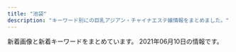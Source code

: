 ```yaml
---
title: "池袋"
description: "キーワード別にの巨乳アジアン・チャイナエステ嬢情報をまとめました。"
---
```


新着画像と新着キーワードをまとめています。
2021年06月10日の情報です。

<DmmAffiliateIns />
<KeywordTable
  shops={
    [
    {
        "station": "JR\u6c60\u888b\u99c5\u897f\u53e3",
        "name": "MONA\u30fbLIZA \u30e2\u30ca\u30fb\u30ea\u30b6",
        "keywords": {
            "C": 8
        },
        "img_links": [
            "http://monaliza.xyz/images/top.jpg",
            "http://monaliza.xyz/images/r01.jpg",
            "http://monaliza.xyz/images/mobile.jpg",
            "http://monaliza.xyz/images/index_c3.jpg",
            "http://monaliza.xyz/images/r04.jpg",
            "http://monaliza.xyz/images/index_c2.jpg",
            "http://monaliza.xyz/images/g7.jpg",
            "http://monaliza.xyz/images/yuki.jpg",
            "http://monaliza.xyz/images/r03.jpg",
            "http://monaliza.xyz/images/r02.jpg",
            "http://monaliza.xyz/images/g4.jpg",
            "http://monaliza.xyz/images/aoyi.jpg",
            "http://monaliza.xyz/images/index_c1.jpg",
            "http://monaliza.xyz/images/g6.jpg",
            "http://monaliza.xyz/images/gallery_image01b.jpg"
        ],
        "url": "http://monaliza.xyz/"
    },
    {
        "station": "JR\u6c60\u888b\u99c5\u897f\u53e3",
        "name": "\u6e80\u6708\u5802",
        "img_links": [],
        "keywords": {},
        "url": "http://mangetsudou.tyo.cm/"
    },
    {
        "img_links": [
            "http://awakoku.net/girls/noimage.jpg",
            "http://manpuku-web2.sakura.ne.jp/awakoku/image/header.jpg",
            "http://awakoku.net/girls/sakura1.jpg",
            "http://awakoku.net/girls/yuri1.jpg",
            "http://awakoku.net/girls/kana1.jpg",
            "http://awakoku.net/girls/nana11.jpg",
            "http://awakoku.net/girls/mina2.jpg",
            "http://awakoku.net/topics/img/7-1.jpg",
            "http://awakoku.net/girls/nagisa2.jpg",
            "http://awakoku.net/image/pickup.jpg",
            "http://awakoku.net/girls/nagisa1.jpg",
            "http://awakoku.net/girls/miyuki2.jpg",
            "http://awakoku.net/girls/miyuki1.jpg",
            "http://awakoku.net/girls/misaki2.jpg",
            "http://awakoku.net/girls/hana1.jpg",
            "http://awakoku.net/girls/yuri2.jpg",
            "http://awakoku.net/girls/yumi.jpg",
            "http://awakoku.net/girls/mina1.jpg",
            "http://awakoku.net/girls/kana2.jpg",
            "http://awakoku.net/girls/nana22.jpg",
            "http://awakoku.net/girls/misaki1.jpg",
            "http://awakoku.net/girls/ami1.jpg",
            "http://awakoku.net/girls/saki1.jpg",
            "http://awakoku.net/girls/aya1.jpg",
            "http://awakoku.net/girls/hana2.jpg"
        ],
        "url": "http://awakoku.net/",
        "station": "JR\u6c60\u888b\u99c5\u897f\u53e3",
        "name": "\u30a2\u30ef\u56fd\u515a",
        "keywords": {
            "C": 23,
            "86": 1,
            "85": 2,
            "E": 2,
            "F": 1,
            "D": 1,
            "87": 3,
            "88": 2,
            "84": 3,
            "83": 4
        }
    },
    {
        "station": "JR\u6c60\u888b\u99c5\u897f\u53e3",
        "name": "\u6708\u306e\u604b",
        "url": "http://tsukinokoi.com/",
        "img_links": [
            "http://tsukinokoi.com/img/staff/142919725579809100.png",
            "http://tsukinokoi.com/img/staff/155204782386136400.jpg",
            "http://tsukinokoi.com/images/bar_staff.png",
            "http://tsukinokoi.com/img/staff/160622584020640000.jpg",
            "http://tsukinokoi.com/img/staff/148256052554824000.jpg",
            "http://tsukinokoi.com/images/pickupGirl2014.png",
            "http://tsukinokoi.com/img/staff/144652745411466600.jpg",
            "http://tsukinokoi.com/images/news1.png",
            "http://tsukinokoi.com/images/bar_gallery.png",
            "http://tsukinokoi.com/img/staff/148586605222864500.jpg",
            "http://tsukinokoi.com/img/staff/155818741107218300.jpg",
            "http://tsukinokoi.com/images/QRcode.png",
            "http://tsukinokoi.com/img/staff/148586605226742500.jpg",
            "http://tsukinokoi.com/img/staff/151584629124140300.jpg",
            "http://tsukinokoi.com/images/bar_top.png",
            "http://tsukinokoi.com/img/staff/154673852166026500.jpg",
            "http://tsukinokoi.com/images/news3.png",
            "http://tsukinokoi.com/img/staff/153079932824200700.jpg",
            "http://tsukinokoi.com/images/event/2020/m06.png",
            "http://tsukinokoi.com/img/staff/152008703796356600.jpg",
            "http://tsukinokoi.com/img/staff/155611310658540500.jpg",
            "http://tsukinokoi.com/img/staff/148073918839938900.jpg"
        ],
        "keywords": {
            "\u30bb\u30af\u30b7\u30fc": 1
        }
    },
    {
        "keywords": {
            "85": 4,
            "84": 8,
            "81": 4,
            "83": 10,
            "82": 10
        },
        "img_links": [
            "http://c-sun2.com/image/cast/cast_484_1_l.jpg",
            "http://c-sun2.com/image/cast/cast_534_1_l.jpg",
            "http://c-sun2.com/img/bar_profile.png",
            "http://c-sun2.com/image/cast/cast_473_1_l.jpg",
            "http://c-sun2.com/image/cast/cast_473_2_l.jpg",
            "http://c-sun2.com/img/bar_grallery.png",
            "http://c-sun2.com/image/cast/cast_360_1_l.jpg",
            "http://c-sun2.com/image/cast/cast_492_1_l.jpg",
            "http://c-sun2.com/img/topbar_osusume.png",
            "http://c-sun2.com/image/cast/cast_534_2_l.jpg",
            "http://c-sun2.com/image/cast/cast_524_1_l.jpg",
            "http://c-sun2.com/image/cast/cast_485_1_l.jpg",
            "http://c-sun2.com/image/shame/192_1_l.jpg",
            "http://c-sun2.com/image/cast/cast_496_1_l.jpg",
            "http://c-sun2.com/image/cast/cast_466_2_l.jpg",
            "http://c-sun2.com/img/topbar_camp.png",
            "http://c-sun2.com/image/cast/cast_453_2_l.jpg",
            "http://c-sun2.com/img/bar_therapist.png",
            "http://c-sun2.com/image/cast/cast_357_2_l.jpg",
            "http://c-sun2.com/image/cast/cast_390_1_l.jpg",
            "http://c-sun2.com/image/cast/cast_496_2_l.jpg",
            "http://c-sun2.com/image/cast/cast_453_1_l.jpg",
            "http://c-sun2.com/image/cast/cast_390_2_l.jpg",
            "http://c-sun2.com/image/cast/cast_524_2_l.jpg",
            "http://c-sun2.com/image/cast/cast_362_2_l.jpg",
            "http://c-sun2.com/image/cast/cast_484_2_l.jpg",
            "http://c-sun2.com/image/cast/cast_360_2_l.jpg",
            "http://c-sun2.com/image/cast/cast_533_1_l.jpg",
            "http://c-sun2.com/image/cast/cast_326_2_l.jpg",
            "http://c-sun2.com/image/cast/cast_393_1_l.jpg",
            "http://c-sun2.com/img/topbar_news.png",
            "http://c-sun2.com/img/icon/new.png",
            "http://c-sun2.com/image/cast/cast_393_2_l.jpg",
            "http://c-sun2.com/image/cast/cast_471_2_l.jpg",
            "http://c-sun2.com/image/cast/cast_485_2_l.jpg",
            "http://c-sun2.com/image/cast/cast_580_1_l.jpg",
            "http://c-sun2.com/image/cast/cast_357_1_l.jpg",
            "http://c-sun2.com/image/cast/cast_533_2_l.jpg",
            "http://c-sun2.com/image/cast/cast_326_1_l.jpg",
            "http://c-sun2.com/image/cast/cast_362_1_l.jpg",
            "http://c-sun2.com/img/event/camp3.jpg",
            "http://c-sun2.com/image/cast/cast_471_1_l.jpg",
            "http://c-sun2.com/image/cast/cast_466_1_l.jpg",
            "http://c-sun2.com/image/cast/cast_492_2_l.jpg",
            "http://c-sun2.com/img/header.jpg"
        ],
        "url": "http://c-sun2.com/",
        "station": "JR\u6c60\u888b\u99c5\u897f\u53e3",
        "name": "\u30b9\u30a4\u30fc\u30c8\u30de\u30c3\u30c8"
    },
    {
        "url": "https://www.aroma-angels.net/",
        "keywords": {
            "89": 1,
            "E": 2,
            "86": 5,
            "83": 1,
            "C": 43,
            "D": 17,
            "87": 5,
            "88": 6,
            "85": 12
        },
        "img_links": [
            "https://www.aroma-angels.net/images/ml_11_1_1064.jpg",
            "https://www.aroma-angels.net/images/ml_11_1_1411.jpg",
            "https://www.aroma-angels.net/images/mc_1_1_2202.jpg",
            "https://www.aroma-angels.net/images/up_5_23_0.jpg",
            "https://www.aroma-angels.net/images/link/link_15.jpg",
            "https://www.aroma-angels.net/images/mc_1_1_1092.jpg",
            "https://www.aroma-angels.net/images/ml_11_1_1338.jpg",
            "https://www.aroma-angels.net/images/mc_1_1_240.jpg",
            "https://www.aroma-angels.net/images/up_5_7_0.jpg",
            "https://www.aroma-angels.net/images/ml_11_1_446.jpg",
            "https://www.aroma-angels.net/images/mt_10_1_508.jpg",
            "https://www.aroma-angels.net/images/ml_11_1_1698.jpeg",
            "https://www.aroma-angels.net/images/mc_1_2_1092.jpg",
            "https://www.aroma-angels.net/images/ml_11_1_239.jpg",
            "https://www.aroma-angels.net/images/ml_11_1_508.jpg",
            "https://www.aroma-angels.net/images/up_5_9_0.jpg",
            "https://www.aroma-angels.net/images/mc_1_1_882.jpg",
            "https://www.aroma-angels.net/images/up_5_17_0.jpg",
            "https://www.aroma-angels.net/asset/img/spacer_gallery.png",
            "https://www.aroma-angels.net/images/ml_11_1_268.jpg",
            "https://www.aroma-angels.net/images/up_5_8_0.jpg",
            "https://www.aroma-angels.net/images/ml_11_1_882.jpg",
            "https://www.aroma-angels.net/images/ml_11_1_1285.jpg",
            "https://www.aroma-angels.net/images/mc_1_2_445.jpg",
            "https://www.aroma-angels.net/images/ml_11_1_505.jpg",
            "https://www.aroma-angels.net/images/link/link_37.png",
            "https://www.aroma-angels.net/images/ml_11_1_2202.jpg",
            "https://www.aroma-angels.net/images/link/link_19.jpg",
            "https://www.aroma-angels.net/images/mc_1_1_505.jpg",
            "https://www.aroma-angels.net/images/up_5_27_0.jpg",
            "https://www.aroma-angels.net/images/up_5_10_0.jpg",
            "https://www.aroma-angels.net/images/up_5_22_0.jpg",
            "https://www.aroma-angels.net/images/ml_11_1_506.jpg",
            "https://www.aroma-angels.net/images/mt_10_1_105.jpg",
            "https://www.aroma-angels.net/images/ml_11_1_425.jpg",
            "https://www.aroma-angels.net/images/ml_11_1_960.jpg",
            "https://www.aroma-angels.net/images/mc_1_1_446.jpg",
            "https://www.aroma-angels.net/images/up_5_5_0.jpg",
            "https://www.aroma-angels.net/asset/img/top.jpg",
            "https://www.aroma-angels.net/images/ml_11_1_208.jpg",
            "https://www.aroma-angels.net/images/mc_1_1_508.jpg",
            "https://www.aroma-angels.net/images/ml_11_1_144.jpg",
            "https://menlog.net/link/menlog20040.jpg",
            "https://www.aroma-angels.net/images/ml_11_1_1092.jpg",
            "https://www.aroma-angels.net/images/mc_1_2_105.jpg",
            "https://www.aroma-angels.net/images/ml_11_1_507.jpg",
            "https://www.aroma-angels.net/images/mc_1_1_105.jpg",
            "https://www.aroma-angels.net/images/mt_10_1_1092.jpg",
            "https://www.aroma-angels.net/images/up_5_26_0.jpg",
            "https://www.aroma-angels.net/images/mc_1_2_960.jpg",
            "https://www.aroma-angels.net/images/mc_1_1_445.jpg",
            "https://www.aroma-angels.net/images/mc_1_2_144.jpg",
            "https://www.aroma-angels.net/images/mc_1_1_960.jpg",
            "https://www.aroma-angels.net/images/ml_11_1_105.jpg",
            "https://www.aroma-angels.net/images/mt_10_1_144.jpg",
            "https://www.aroma-angels.net/images/mt_10_1_505.jpg",
            "https://www.aroma-angels.net/images/up_5_12_0.jpg",
            "https://www.aroma-angels.net/images/up_5_15_0.jpg",
            "https://www.aroma-angels.net/images/up_5_11_0.jpeg",
            "https://estama.jp/assets_new/default/pc/img/page/link/estama_200_40.png",
            "https://www.aroma-angels.net/images/up_5_13_0.jpg",
            "https://www.aroma-angels.net/images/up_5_6_0.jpg",
            "https://www.aroma-angels.net/images/mc_1_1_208.jpg",
            "https://www.aroma-angels.net/images/ml_11_1_1272.jpg",
            "https://www.aroma-angels.net/images/mc_1_1_506.jpg",
            "https://www.aroma-angels.net/asset/img/spacer300x450.png",
            "https://www.aroma-angels.net/images/ml_11_1_314.jpg",
            "https://www.aroma-angels.net/images/up_5_18_0.jpg",
            "https://www.aroma-angels.net/images/mc_1_1_1064.jpg",
            "https://www.aroma-angels.net/images/link/link_34.jpg",
            "https://www.aroma-angels.net/images/up_5_19_0.jpg",
            "https://www.aroma-angels.net/images/up_5_14_0.jpg",
            "https://www.aroma-angels.net/images/ml_11_1_445.jpg",
            "https://www.aroma-angels.net/images/mt_10_1_446.jpg",
            "https://www.aroma-angels.net/asset/img/top2.jpg",
            "https://www.aroma-angels.net/images/link/link_27.jpg",
            "https://www.aroma-angels.net/images/mt_10_1_506.jpg",
            "https://www.aroma-angels.net/images/ml_11_1_241.jpg",
            "https://www.aroma-angels.net/asset/img/spacer900x360.png",
            "https://www.aroma-angels.net/images/mc_1_1_144.jpg",
            "https://www.aroma-angels.net/images/ml_11_1_240.jpg",
            "https://www.aroma-angels.net/images/link/link_31.jpg",
            "https://www.aroma-angels.net/images/up_5_25_0.jpg"
        ],
        "station": "JR\u6c60\u888b\u99c5\u897f\u53e3",
        "name": "AromaAngels\uff5e\u6c60\u888b\u30a2\u30ed\u30de\u30a8\u30f3\u30b8\u30a7\u30eb\u30ba\uff5e"
    },
    {
        "keywords": {},
        "img_links": [
            "http://foryou-est.tokyo/images/up.png",
            "http://foryou-est.tokyo/images/xin.jpg",
            "http://foryou-est.tokyo/images/flash1.jpg",
            "http://foryou-est.tokyo/images/sp03.jpg",
            "http://foryou-est.tokyo/images/mobile.png",
            "http://foryou-est.tokyo/images/zi_staff.png",
            "http://foryou-est.tokyo/images/riri.jpg",
            "http://foryou-est.tokyo/images/emi.jpg",
            "http://foryou-est.tokyo/images/yuki.jpg",
            "http://foryou-est.tokyo/images/kina.jpg",
            "http://foryou-est.tokyo/images/sp01.jpg",
            "http://foryou-est.tokyo/images/sp02.jpg",
            "http://foryou-est.tokyo/images/ai.jpg",
            "http://foryou-est.tokyo/images/down.png",
            "http://foryou-est.tokyo/images/yuri.jpg"
        ],
        "url": "http://foryou-est.tokyo/",
        "name": "For You",
        "station": "JR\u6c60\u888b\u99c5\u897f\u53e3"
    },
    {
        "keywords": {},
        "url": "http://primore.jpest.net/",
        "name": "Primore \uff5e\u30d7\u30ea\u30e2\u30a2\uff5e",
        "station": "JR\u6c60\u888b\u99c5\u6771\u53e3",
        "img_links": [
            "http://primore.jpest.net/uploads//sites/9/2021/04/3.jpg",
            "http://primore.jpest.net/uploads//sites/9/2021/04/1.jpg",
            "http://primore.jpest.net/uploads//sites/9/2020/06/aroma2.jpg",
            "http://primore.jpest.net/uploads//sites/9/2020/06/s2.jpg",
            "http://primore.jpest.net/uploads//sites/9/2020/06/r5.jpg",
            "http://primore.jpest.net/uploads//sites/9/2020/06/s4.jpg",
            "http://primore.jpest.net/uploads//sites/9/2020/06/02.jpg",
            "http://primore.jpest.net/uploads//sites/9/2020/06/r1.jpg",
            "http://primore.jpest.net/uploads//sites/9/2020/06/01.jpg",
            "http://primore.jpest.net/uploads//sites/9/2020/06/top1-3.png",
            "http://primore.jpest.net/uploads//sites/9/2020/06/top-2.png",
            "http://primore.jpest.net/uploads//sites/9/2021/04/2.jpg",
            "http://primore.jpest.net/uploads//sites/9/2020/06/r3.jpg",
            "http://primore.jpest.net/uploads//sites/9/2020/06/s1.jpg",
            "http://primore.jpest.net/uploads//sites/9/2020/06/s3.jpg",
            "http://primore.jpest.net/uploads//sites/9/2020/06/r2.jpg",
            "http://primore.jpest.net/uploads//sites/9/2020/06/4.jpg",
            "http://primore.jpest.net/uploads//sites/9/2020/06/aroma1.jpg",
            "http://primore.jpest.net/uploads//sites/9/2020/06/r4.jpg"
        ]
    },
    {
        "name": "\u6d17\u4f53\u30de\u30cb\u30a2",
        "station": "JR\u6c60\u888b\u99c5\u6771\u53e3",
        "url": "http://manian-ikebukuro.com/",
        "img_links": [
            "http://manian-ikebukuro.com/image/cast/cast_68_1_l.jpg",
            "http://manian-ikebukuro.com/image/cast/cast_69_2_l.jpg",
            "http://manian-ikebukuro.com/image/cast/cast_6_2_l.jpg",
            "http://manian-ikebukuro.com/img/bar_staff.png",
            "http://manian-ikebukuro.com/image/cast/cast_74_1_s.jpg",
            "http://manian-ikebukuro.com/image/cast/cast_70_1_s.jpg",
            "http://manian-ikebukuro.com/image/cast/cast_77_1_s.jpg",
            "http://manian-ikebukuro.com/image/cast/cast_67_1_l.jpg",
            "http://manian-ikebukuro.com/image/cast/cast_80_2_l.jpg",
            "http://manian-ikebukuro.com/image/cast/cast_69_1_s.jpg",
            "http://manian-ikebukuro.com/sp/img/tel.png",
            "http://manian-ikebukuro.com/img/pickupGirl.png",
            "http://manian-ikebukuro.com/image/cast/cast_73_1_s.jpg",
            "http://manian-ikebukuro.com/image/cast/cast_64_2_l.jpg",
            "http://manian-ikebukuro.com/image/cast/cast_6_1_l.jpg",
            "http://manian-ikebukuro.com/img/bar_profile.png",
            "http://manian-ikebukuro.com/image/cast/cast_71_2_l.jpg",
            "http://manian-ikebukuro.com/img/news3.png",
            "http://manian-ikebukuro.com/img/tel.png",
            "http://manian-ikebukuro.com/image/cast/cast_73_1_l.jpg",
            "http://manian-ikebukuro.com/image/cast/10x10.jpg",
            "http://manian-ikebukuro.com/image/cast/cast_63_1_l.jpg",
            "http://manian-ikebukuro.com/image/cast/cast_73_2_l.jpg",
            "http://manian-ikebukuro.com/image/cast/cast_47_1_l.jpg",
            "http://manian-ikebukuro.com/image/cast/cast_74_2_l.jpg",
            "http://manian-ikebukuro.com/img/QRcode.png",
            "http://manian-ikebukuro.com/image/cast/cast_67_1_s.jpg",
            "http://manian-ikebukuro.com/img/news1.png",
            "http://manian-ikebukuro.com/image/cast/cast_70_2_l.jpg",
            "http://manian-ikebukuro.com/image/cast/cast_64_1_s.jpg",
            "http://manian-ikebukuro.com/image/cast/cast_67_2_l.jpg",
            "http://manian-ikebukuro.com/image/cast/cast_80_1_l.jpg",
            "http://manian-ikebukuro.com/img/spSite.jpg",
            "http://manian-ikebukuro.com/image/cast/cast_63_1_s.jpg",
            "http://manian-ikebukuro.com/image/cast/cast_77_2_l.jpg",
            "http://manian-ikebukuro.com/image/cast/cast_70_1_l.jpg",
            "http://manian-ikebukuro.com/image/cast/cast_47_2_l.jpg",
            "http://manian-ikebukuro.com/image/cast/cast_69_1_l.jpg",
            "http://manian-ikebukuro.com/img/line1.jpg",
            "http://manian-ikebukuro.com/img/header0.jpg",
            "http://manian-ikebukuro.com/image/cast/cast_64_1_l.jpg",
            "http://manian-ikebukuro.com/image/cast/cast_74_1_l.jpg",
            "http://manian-ikebukuro.com/image/cast/cast_47_1_s.jpg",
            "http://manian-ikebukuro.com/image/cast/cast_68_2_l.jpg",
            "http://manian-ikebukuro.com/image/cast/cast_68_1_s.jpg",
            "http://manian-ikebukuro.com/image/cast/cast_71_1_s.jpg",
            "http://manian-ikebukuro.com/image/cast/cast_80_1_s.jpg",
            "http://manian-ikebukuro.com/image/cast/cast_75_1_s.jpg",
            "http://manian-ikebukuro.com/image/cast/cast_71_1_l.jpg",
            "http://manian-ikebukuro.com/image/cast/cast_77_1_l.jpg",
            "http://manian-ikebukuro.com/image/cast/cast_6_1_s.jpg"
        ],
        "keywords": {}
    },
    {
        "name": "\u30b9\u30de\u30a4\u30eb",
        "img_links": [],
        "url": "http://iris.iest.info/",
        "keywords": {},
        "station": "JR\u6c60\u888b\u99c5\u6771\u53e3"
    },
    {
        "station": "JR\u6c60\u888b\u99c5\u897f\u53e3(\u5317)",
        "url": "https://honeybee2.com/",
        "name": "\u30cf\u30cb\u30fc\u30d3\u30fc",
        "keywords": {
            "85": 104,
            "82": 56,
            "84": 231,
            "83": 143,
            "C": 242,
            "D": 150,
            "F": 45
        },
        "img_links": [
            "https://honeybee2.com/images/img_info_02.png",
            "https://honeybee2.com/images_staff/99/050115040623.jpg",
            "https://honeybee2.com/images_staff/136/050114025434.jpg",
            "https://honeybee2.com/images_staff/60/032207120681.jpg",
            "https://honeybee2.com/images_staff/136/041523165620.jpg",
            "https://honeybee2.com/images/icon_ranking_05.png",
            "https://honeybee2.com/images_staff/108/050115134296.jpg",
            "https://honeybee2.com/images_staff/150/050113284720.jpg",
            "https://honeybee2.com/images/img_info_01.png",
            "https://honeybee2.com/images/img_gallery_04.png",
            "https://honeybee2.com/images_staff/175/050113092189.jpg",
            "https://honeybee2.com/images/img_gallery_03.png",
            "https://honeybee2.com/images/img_gallery_02.png",
            "https://honeybee2.com/images/bnr_side_card.png",
            "https://honeybee2.com/images/img_info.png",
            "https://honeybee2.com/images/no_image.jpg",
            "https://honeybee2.com/images/bnr_88_31.jpg",
            "https://honeybee2.com/images_staff/117/050114225897.jpg",
            "https://honeybee2.com/images/pagetop_off.png",
            "https://honeybee2.com/images_staff/168/111319171076.jpg",
            "https://honeybee2.com/images/img_gallery_05.png",
            "https://honeybee2.com/images/icon_ranking_03.png",
            "https://honeybee2.com/images/bnr_468_60.jpg",
            "https://honeybee2.com/images/icon_ranking_04.png",
            "https://honeybee2.com/images_staff/60/050115251333.jpg",
            "https://honeybee2.com/images/bnr_160_45.jpg",
            "https://honeybee2.com/images_staff/111/070714141435.jpg",
            "https://honeybee2.com/images_staff/111/050114432551.jpg",
            "https://honeybee2.com/images_staff/168/050113400416.jpg",
            "https://honeybee2.com/images/bnr_200_40.jpg",
            "https://honeybee2.com/images/img_info_03.png",
            "https://honeybee2.com/images/vis_profileframe.png",
            "https://honeybee2.com/images/img_gallery_06.png",
            "https://honeybee2.com/images_staff/176/050115410027.jpg",
            "https://honeybee2.com/images_staff/142/060611265633.jpg",
            "https://honeybee2.com/images_staff/117/082321050834.jpg",
            "https://honeybee2.com/images/btn_back.png",
            "https://honeybee2.com/images_staff/134/041314164177.jpg",
            "https://honeybee2.com/images_staff/150/091116274617.jpg",
            "https://honeybee2.com/images/icon_new.png",
            "https://honeybee2.com/images/icon_ranking_01.png",
            "https://honeybee2.com/images/img_gallery_01.png",
            "https://honeybee2.com/images/bnr_side_concept.png",
            "https://honeybee2.com/images/btn_next.png",
            "https://honeybee2.com/images_staff/142/050113450875.jpg",
            "https://honeybee2.com/images/vis_castframe_01.png",
            "https://honeybee2.com/images_staff/99/110211050217.jpg"
        ]
    },
    {
        "img_links": [
            "http://www.yurari-massage.work/img/sta31.jpg",
            "http://www.yurari-massage.work/img/m40.jpg",
            "http://www.yurari-massage.work/img/sta30.jpg",
            "http://www.yurari-massage.work/img/credit.jpg",
            "http://www.yurari-massage.work/img/m10.jpg",
            "http://www.yurari-massage.work/img/m2.jpg",
            "http://www.yurari-massage.work/img/st26.jpg",
            "http://www.yurari-massage.work/img/sta21.jpg",
            "http://www.yurari-massage.work/img/st27.jpg",
            "http://www.yurari-massage.work/img/st31.jpg",
            "http://www.yurari-massage.work/img/botton3.jpg",
            "http://www.yurari-massage.work/img/m20.jpg",
            "http://www.yurari-massage.work/img/head.jpg",
            "http://www.yurari-massage.work/img/m3.jpg",
            "http://www.yurari-massage.work/img/campian.jpg",
            "http://www.yurari-massage.work/img/sta26.jpg",
            "http://www.yurari-massage.work/img/m50.jpg",
            "http://www.yurari-massage.work/img/m5.jpg",
            "http://www.yurari-massage.work/img/sta27.jpg",
            "http://www.yurari-massage.work/img/st021.jpg",
            "http://www.yurari-massage.work/img/m4.jpg",
            "http://www.yurari-massage.work/img/st031.jpg",
            "http://www.yurari-massage.work/img/st4.jpg",
            "http://www.yurari-massage.work/img/sta25.jpg",
            "http://www.yurari-massage.work/img/st032.jpg",
            "http://www.yurari-massage.work/img/st29.jpg",
            "http://www.yurari-massage.work/img/st07.jpg",
            "http://www.yurari-massage.work/img/st25.jpg",
            "http://www.yurari-massage.work/img/st026.jpg",
            "http://www.yurari-massage.work/img/m30.jpg",
            "http://www.yurari-massage.work/img/st30.jpg",
            "http://www.yurari-massage.work/img/st030.jpg",
            "http://www.yurari-massage.work/img/st022.jpg",
            "http://www.yurari-massage.work/img/st027.jpg",
            "http://www.yurari-massage.work/img/st32.jpg",
            "http://www.yurari-massage.work/img/m60.jpg",
            "http://www.yurari-massage.work/img/m1.jpg",
            "http://www.yurari-massage.work/img/sta22.jpg",
            "http://www.yurari-massage.work/img/sta7.jpg",
            "http://www.yurari-massage.work/img/m6.jpg",
            "http://www.yurari-massage.work/img/st7.jpg",
            "http://www.yurari-massage.work/img/st21.jpg",
            "http://www.yurari-massage.work/img/mobile.png",
            "http://www.yurari-massage.work/img/sta32.jpg",
            "http://www.yurari-massage.work/img/sta29.jpg",
            "http://www.yurari-massage.work/img/st22.jpg"
        ],
        "keywords": {
            "88": 3,
            "E": 6,
            "86": 22,
            "D": 12,
            "C": 20,
            "87": 6
        },
        "url": "http://www.yurari-massage.work/",
        "station": "JR\u6c60\u888b\u99c5\u897f\u53e3(\u5317)",
        "name": "\u3086\u3089\u308a"
    },
    {
        "img_links": [
            "http://www.ccgirl.work/staff/koko2.jpg",
            "http://ccgirl.work/staff/hana1.jpg",
            "http://ccgirl.work/staff/ai2.jpg",
            "http://ccgirl.work/img/icon/new.jpg",
            "http://www.ccgirl.work/staff/riri1.jpg",
            "http://www.ccgirl.work/img/icon/new.jpg",
            "http://ccgirl.work/staff/kayuri2.jpg",
            "http://www.ccgirl.work/img/bana03.jpg",
            "http://ccgirl.work/staff/riri1.jpg",
            "http://ccgirl.work/staff/koko2.jpg",
            "http://www.ccgirl.work/staff/ai3.jpg",
            "http://ccgirl.work/staff/aya1.jpg",
            "http://www.ccgirl.work/img/s/s_qa.png",
            "http://www.ccgirl.work/staff/kayuri3.jpg",
            "http://www.ccgirl.work/img/interior.jpg",
            "http://www.ccgirl.work/staff/aya3.jpg",
            "http://ccgirl.work/staff/ai3.jpg",
            "http://ccgirl.work/img/interior.jpg",
            "http://www.ccgirl.work/img/bana02.jpg",
            "http://ccgirl.work/img/bana02.jpg",
            "http://www.ccgirl.work/staff/aya2.jpg",
            "http://ccgirl.work/img/bana03.jpg",
            "http://www.ccgirl.work/staff/aya1.jpg",
            "http://www.ccgirl.work/img/contentsbottom.png",
            "http://ccgirl.work/img/s/s_qa.png",
            "http://ccgirl.work/staff/kayuri3.jpg",
            "http://ccgirl.work/staff/riri2.jpg",
            "http://ccgirl.work/staff/kayuri1.jpg",
            "http://www.ccgirl.work/staff/ai2.jpg",
            "http://www.ccgirl.work/staff/koko1.jpg",
            "http://www.ccgirl.work/staff/kayuri2.jpg",
            "http://ccgirl.work/img/contentsbottom.png",
            "http://www.ccgirl.work/staff/hana1.jpg",
            "http://ccgirl.work/staff/ai1.jpg",
            "http://www.ccgirl.work/staff/ai1.jpg",
            "http://www.ccgirl.work/staff/kayuri1.jpg",
            "http://ccgirl.work/staff/aya2.jpg",
            "http://ccgirl.work/staff/aya3.jpg",
            "http://ccgirl.work/staff/koko1.jpg"
        ],
        "name": "\u73ca\u745a\u6d77\u5cb8",
        "station": "JR\u6c60\u888b\u99c5\u6771\u53e3",
        "keywords": {
            "85": 16,
            "86": 30,
            "D": 26,
            "C": 63,
            "84": 45
        },
        "url": "http://ccgirl.work/"
    },
    {
        "url": "http://hanamizuki.jpn.cm/",
        "station": "JR\u6c60\u888b\u99c5\u6771\u53e3",
        "img_links": [
            "http://hanamizuki.jpn.cm/images/top.png",
            "http://hanamizuki.jpn.cm/photos/sites/43/2021/02/2021020211590282.jpg",
            "http://hanamizuki.jpn.cm/images/mobile.png",
            "http://hanamizuki.jpn.cm/images/s_staff.png",
            "http://hanamizuki.jpn.cm/photos/sites/43/2019/12/2019122511054726.jpg",
            "http://hanamizuki.jpn.cm/photos/sites/43/2017/11/2017110204162215.jpg",
            "http://hanamizuki.jpn.cm/images/s_link.png",
            "http://hanamizuki.jpn.cm/images/s_news.png",
            "http://hanamizuki.jpn.cm/photos/sites/43/2017/11/2017110204161468.jpg",
            "http://hanamizuki.jpn.cm/photos/sites/43/2019/12/2019122511054178.jpg"
        ],
        "keywords": {
            "H": 2,
            "88": 1,
            "95": 1
        },
        "name": "\u6c34\u6728\u82b1"
    },
    {
        "img_links": [
            "http://koi.este.work/tennai.png",
            "http://koi.este.work/up_5_3_0.jpg",
            "http://momipara.jp/img/link/momi88.jpg",
            "http://koi.este.work/mens-esthe.png",
            "http://koi.este.work/2/uploadimg/1565558725.jpg",
            "http://koi.este.work/2/uploadimg/1577672563.jpg",
            "http://koi.este.work/t3.jpg",
            "http://koi.este.work/b_news.png",
            "http://koi.este.work/2/uploadimg/1601879728.jpg",
            "http://koi.este.work/2/uploadimg/1579481243.jpg",
            "http://koi.este.work/top.jpg",
            "http://koi.este.work/tennai2.jpg",
            "http://koi.este.work/tennai4.jpg",
            "http://koi.este.work/b_girl.png",
            "http://koi.este.work/tennai3.jpg",
            "http://koi.este.work/t1.jpg"
        ],
        "name": "\u604b",
        "url": "http://koi.este.work/",
        "station": "JR\u6c60\u888b\u99c5\u897f\u53e3",
        "keywords": {
            "86": 6,
            "85": 6,
            "83": 18,
            "C": 12,
            "D": 18
        }
    },
    {
        "name": "CoCo8 \u30b3\u30b3\u30a8\u30a4\u30c8",
        "url": "http://www.coco-8.jp/",
        "img_links": [
            "http://www.coco-8.jp/_src/36742644/sayuri.jpg",
            "http://www.coco-8.jp/_src/36746636/iwa1.jpg",
            "http://www.coco-8.jp/_src/36742791/s4.jpg",
            "http://www.coco-8.jp/_src/36742638/b.png",
            "http://www.coco-8.jp/_src/55662797/img20210426142633666355.png",
            "http://www.coco-8.jp/_src/54960397/wechatimg955.jpg",
            "http://www.coco-8.jp/_src/36813492/cam2.jpg",
            "http://www.coco-8.jp/_src/36742460/3.jpg",
            "http://www.coco-8.jp/_src/36741671/2.jpg",
            "http://www.coco-8.jp/_src/36742459/2.jpg",
            "http://www.coco-8.jp/_src/36742462/5.jpg",
            "http://www.coco-8.jp/_src/54960364/wechatimg955.jpg",
            "http://www.coco-8.jp/_src/36742642/b.png",
            "http://www.coco-8.jp/_src/36742655/down.png",
            "http://www.coco-8.jp/_src/36746644/lineline.png",
            "http://www.coco-8.jp/_src/36742461/4.jpg",
            "http://www.coco-8.jp/_src/36746704/g5.png",
            "http://www.coco-8.jp/_src/36741673/3.jpg",
            "http://www.coco-8.jp/_src/36712010/sayuri.jpg",
            "http://www.coco-8.jp/_src/36746702/g6.jpg",
            "http://www.coco-8.jp/_src/36746635/iwa1.jpg",
            "http://www.coco-8.jp/_src/36742780/s3.jpg",
            "http://www.coco-8.jp/_src/54960396/wechatimg955.jpg",
            "http://www.coco-8.jp/_src/36741638/4.jpg",
            "http://www.coco-8.jp/_src/36746346/maya.jpg",
            "http://www.coco-8.jp/_src/36741636/5.jpg",
            "http://www.coco-8.jp/_src/36746331/lineline.png",
            "http://www.coco-8.jp/_src/37791789/lineline.png",
            "http://www.coco-8.jp/_src/36746692/g3.jpg",
            "http://www.coco-8.jp/_src/36742458/1.jpg",
            "http://www.coco-8.jp/_src/36813493/cam2.jpg",
            "http://www.coco-8.jp/_src/49632727/wechatimg336_20201102105038881.jpg",
            "http://www.coco-8.jp/_src/36746379/aki.jpg",
            "http://www.coco-8.jp/_src/36741674/5.jpg",
            "http://www.coco-8.jp/_src/36742636/b.png",
            "http://www.coco-8.jp/_src/36741640/1.jpg",
            "http://www.coco-8.jp/_src/36742630/b.png",
            "http://www.coco-8.jp/_src/36746351/lineline.png",
            "http://www.coco-8.jp/_src/36741639/2.jpg",
            "http://www.coco-8.jp/_src/36746732/road2.png",
            "http://www.coco-8.jp/_src/37791773/wechatimg437_20201113100952153.jpg",
            "http://www.coco-8.jp/_src/36820891/cam3.png",
            "http://www.coco-8.jp/_src/54960394/lineline.png",
            "http://www.coco-8.jp/_src/37791774/wechatimg437_20201113100952153.jpg",
            "http://www.coco-8.jp/_src/49977786/wechatimg336_20201102105038881.jpg",
            "http://www.coco-8.jp/_src/36741637/3.jpg",
            "http://www.coco-8.jp/_src/49977665/wechatimg437_20201113100952153.jpg",
            "http://www.coco-8.jp/_src/36746397/mei1.jpg",
            "http://www.coco-8.jp/_src/36746633/lineline.png",
            "http://www.coco-8.jp/_src/36743040/s5.jpg",
            "http://www.coco-8.jp/_src/36746641/risa.jpg",
            "http://www.coco-8.jp/_src/36742640/b.png",
            "http://www.coco-8.jp/_src/36742658/s1.jpg",
            "http://www.coco-8.jp/_src/36746688/g2.jpg",
            "http://www.coco-8.jp/_src/36741672/4.jpg",
            "http://www.coco-8.jp/_src/49977789/lineline.png",
            "http://www.coco-8.jp/_src/36741678/down.png",
            "http://www.coco-8.jp/_src/54960393/wechatimg955.jpg",
            "http://www.coco-8.jp/_src/36746682/g.jpg",
            "http://www.coco-8.jp/_src/36746714/b.png",
            "http://www.coco-8.jp/_src/36741670/1.jpg",
            "http://www.coco-8.jp/_src/36746642/risa.jpg",
            "http://www.coco-8.jp/_src/49977773/wechatimg437_20201113100952153.jpg",
            "http://www.coco-8.jp/_src/49977785/wechatimg336_20201102105038881.jpg",
            "http://www.coco-8.jp/_src/36745876/pic1.jpg",
            "http://www.coco-8.jp/_src/36746380/aki.jpg",
            "http://www.coco-8.jp/_src/36746639/lineline.png",
            "http://www.coco-8.jp/_src/36820892/cam3.png",
            "http://www.coco-8.jp/_src/49632559/wechatimg336_20201102105038881.jpg",
            "http://www.coco-8.jp/_src/36746345/maya.jpg",
            "http://www.coco-8.jp/_src/36746320/sayuri.jpg",
            "http://www.coco-8.jp/_src/36742714/s2.jpg",
            "http://www.coco-8.jp/_src/37791754/smartselect_20191212-140919_wechat.jpg",
            "http://www.coco-8.jp/_src/36746395/lineline.png",
            "http://www.coco-8.jp/_src/36745880/pic2.jpg",
            "http://www.coco-8.jp/_src/36746398/mei1.jpg"
        ],
        "station": "JR\u6c60\u888b\u99c5\u897f\u53e3",
        "keywords": {
            "88": 1,
            "86": 2,
            "90": 1
        }
    },
    {
        "url": "http://www.i-rlx.info/",
        "name": "\u30b7\u30e3\u30fc\u30ed\u30c3\u30c8\u59eb",
        "station": "JR\u6c60\u888b\u99c5\u897f\u53e3(\u5317)",
        "img_links": [
            "http://www.i-rlx.info/images/index_34.jpg",
            "http://www.i-rlx.info/images/index_07.jpg",
            "http://www.i-rlx.info/images/upload/thumb/c3c01fea3cdcaa08.jpg",
            "http://www.i-rlx.info/images/upload/c9993cc2167b7dc9.jpg",
            "http://www.i-rlx.info/images/index_13.jpg",
            "http://www.i-rlx.info/images/index_30.jpg",
            "http://www.i-rlx.info/i/girl/04.jpg",
            "http://www.i-rlx.info/images/index_06.jpg",
            "http://www.i-rlx.info/girl/05.jpg",
            "http://www.i-rlx.info/images/upload/f63122b7652c8d07.jpg",
            "http://www.i-rlx.info/images/upload/thumb/5f15caf7f272770f.jpg",
            "http://www.i-rlx.info/girl/08.jpg",
            "http://www.i-rlx.info/girl/02.jpg",
            "http://www.i-rlx.info/images/upload/thumb/19b76df66faf0b12.jpg",
            "http://www.i-rlx.info/images/index_10.jpg",
            "http://www.i-rlx.info/images/index_36.jpg",
            "http://www.i-rlx.info/images/upload/7d800b2f3fde617b.jpg",
            "http://www.i-rlx.info/images/upload/thumb/bc0752fe4e53b8c6.jpg",
            "http://www.i-rlx.info/images/index_02.jpg",
            "http://www.i-rlx.info/images/upload/thumb/4d0e657eefdddf42.jpg",
            "http://www.i-rlx.info/images/upload/9e42414005a99f48.jpg",
            "http://www.i-rlx.info/images/index_19.jpg",
            "http://www.i-rlx.info/images/index_37.jpg",
            "http://www.i-rlx.info/i/girl/01.jpg",
            "http://www.i-rlx.info/images/upload/eeb5d9caa554018e.jpg",
            "http://www.i-rlx.info/images/sub_18.jpg",
            "http://www.i-rlx.info/images/index_04.jpg",
            "http://www.i-rlx.info/girl/06.jpg",
            "http://www.i-rlx.info/images/upload/5f15caf7f272770f.jpg",
            "http://www.i-rlx.info/images/index_18.jpg",
            "http://www.i-rlx.info/girl/018.jpg",
            "http://www.i-rlx.info/images/upload/thumb/95e8548329763630.jpg",
            "http://www.i-rlx.info/girl/04.jpg",
            "http://www.i-rlx.info/images/index_27.jpg",
            "http://www.i-rlx.info/images/index_24.jpg",
            "http://www.i-rlx.info/images/upload/de66c0c17276977c.jpg",
            "http://www.i-rlx.info/images/info.jpg",
            "http://www.i-rlx.info/images/staff_16.jpg",
            "http://www.i-rlx.info/images/index_23.jpg",
            "http://www.i-rlx.info/images/index_03.jpg",
            "http://www.i-rlx.info/images/upload/ac8e7ec3ac179feb.jpg",
            "http://www.i-rlx.info/images/upload/thumb/ac8e7ec3ac179feb.jpg",
            "http://www.i-rlx.info/images/rec.jpg",
            "http://www.i-rlx.info/images/upload/888936484d714117.jpg",
            "http://www.i-rlx.info/images/index_26.jpg",
            "http://www.i-rlx.info/images/upload/bc0752fe4e53b8c6.jpg",
            "http://www.i-rlx.info/images/index_21.jpg",
            "http://www.i-rlx.info/images/index_39.jpg",
            "http://www.i-rlx.info/images/upload/22c78aefa047b678.jpg",
            "http://www.i-rlx.info/girl/07.jpg",
            "http://www.i-rlx.info/images/upload/549fe7e03db1e8fc.jpg",
            "http://www.i-rlx.info/girl/017.jpg",
            "http://www.i-rlx.info/i/girl/02.jpg",
            "http://www.i-rlx.info/i/room/r01.jpg",
            "http://www.i-rlx.info/images/upload/thumb/c9993cc2167b7dc9.jpg",
            "http://www.i-rlx.info/images/upload/d9467bde93e01a59.jpg",
            "http://www.i-rlx.info/images/rec_16.jpg",
            "http://www.i-rlx.info/images/upload/thumb/9e42414005a99f48.jpg",
            "http://www.i-rlx.info/images/upload/thumb/549fe7e03db1e8fc.jpg",
            "http://www.i-rlx.info/images/upload/thumb/dc8f1b616e622b2a.jpg",
            "http://www.i-rlx.info/i/girl/03.jpg",
            "http://www.i-rlx.info/images/upload/thumb/b0bbe23232bed8aa.jpg",
            "http://www.i-rlx.info/images/upload/dc8f1b616e622b2a.jpg",
            "http://www.i-rlx.info/girl/01.jpg",
            "http://www.i-rlx.info/images/index_28.jpg",
            "http://www.i-rlx.info/images/index_01.jpg",
            "http://www.i-rlx.info/images/info_16.jpg",
            "http://www.i-rlx.info/images/upload/4d0e657eefdddf42.jpg",
            "http://www.i-rlx.info/i/room/r03.jpg",
            "http://www.i-rlx.info/images/index_31.jpg",
            "http://www.i-rlx.info/images/upload/thumb/eeb5d9caa554018e.jpg",
            "http://www.i-rlx.info/images/03.jpg",
            "http://www.i-rlx.info/i/girl/05.jpg",
            "http://www.i-rlx.info/images/upload/3a57edcf235cfd8e.jpg",
            "http://www.i-rlx.info/images/upload/95e8548329763630.jpg",
            "http://www.i-rlx.info/images/index_08.jpg",
            "http://www.i-rlx.info/images/upload/bb8a47bc98c64e87.jpg",
            "http://www.i-rlx.info/images/upload/thumb/bb8a47bc98c64e87.jpg",
            "http://www.i-rlx.info/images/upload/c3c01fea3cdcaa08.jpg",
            "http://www.i-rlx.info/images/index_20.jpg",
            "http://www.i-rlx.info/i/room/r04.jpg",
            "http://www.i-rlx.info/images/index_17.jpg",
            "http://www.i-rlx.info/images/upload/thumb/f63122b7652c8d07.jpg",
            "http://www.i-rlx.info/images/index_22.jpg",
            "http://www.i-rlx.info/images/index_15.jpg",
            "http://www.i-rlx.info/images/index_12.jpg",
            "http://www.i-rlx.info/images/upload/thumb/7d800b2f3fde617b.jpg",
            "http://www.i-rlx.info/images/index_35_01.jpg",
            "http://www.i-rlx.info/images/upload/thumb/3a57edcf235cfd8e.jpg",
            "http://www.i-rlx.info/images/upload/19b76df66faf0b12.jpg",
            "http://www.i-rlx.info/images/index_33.jpg",
            "http://www.i-rlx.info/images/upload/thumb/bb2bfea87a6127cc.jpg",
            "http://www.i-rlx.info/images/index_09.jpg",
            "http://www.i-rlx.info/images/index_29.jpg",
            "http://www.i-rlx.info/images/upload/thumb/de66c0c17276977c.jpg",
            "http://www.i-rlx.info/images/index_14.jpg",
            "http://www.i-rlx.info/images/upload/thumb/888936484d714117.jpg",
            "http://www.i-rlx.info/i/room/r02.jpg",
            "http://www.i-rlx.info/images/upload/bb2bfea87a6127cc.jpg",
            "http://www.i-rlx.info/images/upload/b0bbe23232bed8aa.jpg",
            "http://www.i-rlx.info/images/upload/thumb/d9467bde93e01a59.jpg",
            "http://www.i-rlx.info/images/index_11.jpg",
            "http://www.i-rlx.info/images/sub_21.jpg",
            "http://www.i-rlx.info/images/upload/thumb/22c78aefa047b678.jpg"
        ],
        "keywords": {
            "89": 3,
            "E": 2,
            "C": 21,
            "85": 10,
            "D": 4,
            "88": 1,
            "82": 2,
            "86": 3,
            "87": 1,
            "93": 2
        }
    },
    {
        "station": "JR\u6c60\u888b\u99c5\u897f\u53e3(\u5317)",
        "img_links": [
            "https://www.relax-es.net/img/bana02.jpg",
            "https://www.relax-es.net/img/uploadfile/imgpc01601942092.jpg",
            "https://www.relax-es.net/img/area.jpg",
            "https://www.relax-es.net/w200-p300/img/uploadfile/imgpc01601602188.jpg",
            "https://www.relax-es.net/img/shop.jpg",
            "https://www.relax-es.net/img/bana04.jpg",
            "https://www.relax-es.net/w160-p400/img/uploadfile/imgpc01601601781.jpg",
            "https://www.relax-es.net/img/companioncoment.png",
            "https://www.relax-es.net/w160-p400/img/uploadfile/imgpc01601602443.jpg",
            "https://www.relax-es.net/w160-p400/img/uploadfile/imgpc01601603008.jpg",
            "https://www.relax-es.net/w160-p400/img/uploadfile/imgpc01601602269.jpg",
            "https://www.relax-es.net/img/bana10.jpg",
            "https://www.relax-es.net/img/uploadfile/imgpc01601602970.jpg",
            "https://www.relax-es.net/img/uploadfile/imgpc01601942105.jpg",
            "https://www.relax-es.net/img/num4.png",
            "https://www.relax-es.net/img/num2.png",
            "https://www.relax-es.net/w90-p90/img/uploadfile/imgpc01601602326.jpg",
            "https://www.relax-es.net/w160-p400/img/uploadfile/imgpc01601602761.jpg",
            "https://www.relax-es.net/w90-p90/img/uploadfile/imgpc01601942105.jpg",
            "https://www.relax-es.net/img/uploadfile/imgpc01608535716.jpg",
            "https://www.relax-es.net/img/icon/new.png",
            "https://www.relax-es.net/img/kantan.jpg",
            "https://www.relax-es.net/w160-p400/img/uploadfile/imgpc01601602403.jpg",
            "https://www.relax-es.net/img/uploadfile/imgpc01601602269.jpg",
            "https://www.relax-es.net/img/syscard.png",
            "https://www.relax-es.net/w160-p400/img/uploadfile/imgpc01601942165.jpg",
            "https://www.relax-es.net/img/uploadfile/imgpc01601602016.jpg",
            "https://www.relax-es.net/img/uploadfile/imgpc01601603008.jpg",
            "https://www.relax-es.net/w160-p400/img/uploadfile/imgpc01601602188.jpg",
            "https://www.relax-es.net/w300-p200/img/uploadfile/imgpc01601603008.jpg",
            "https://www.relax-es.net/img/num5.png",
            "https://www.relax-es.net/w160-p400/img/uploadfile/imgpc01601942142.jpg",
            "https://www.relax-es.net/w200-p300/img/uploadfile/imgpc01601942123.jpg",
            "https://www.relax-es.net/img/uploadfile/imgpc01601602403.jpg",
            "https://www.relax-es.net/img/uploadfile/imgpc01601602676.jpg",
            "https://www.relax-es.net/w160-p400/img/uploadfile/imgpc01608535716.jpg",
            "https://www.relax-es.net/w160-p400/img/uploadfile/imgpc01608535783.jpg",
            "https://www.relax-es.net/img/uploadfile/1601603998.png",
            "https://www.relax-es.net/img/bana01.jpg",
            "https://www.relax-es.net/img/uploadfile/imgpc01601602890.jpg",
            "https://www.relax-es.net/img/uploadfile/imgpc01601601975.jpg",
            "https://www.relax-es.net/w160-p400/img/uploadfile/imgpc01601942105.jpg",
            "https://www.relax-es.net/w200-p300/img/uploadfile/imgpc01601942092.jpg",
            "https://www.relax-es.net/w90-p90/img/uploadfile/imgpc01601602761.jpg",
            "https://www.relax-es.net/img/uploadfile/imgpc01601942142.jpg",
            "https://www.relax-es.net/img/uploadfile/imgpc01601602188.jpg",
            "https://www.relax-es.net/w160-p400/img/uploadfile/imgpc01601602970.jpg",
            "https://www.relax-es.net/img/uploadfile/imgpc01601601781.jpg",
            "https://www.relax-es.net/img/uploadfile/img_1601600792.jpg",
            "https://www.relax-es.net/img/uploadfile/imgpc01601602326.jpg",
            "https://www.relax-es.net/w160-p400/img/uploadfile/imgpc01601602676.jpg",
            "https://www.relax-es.net/w160-p400/img/uploadfile/imgpc01601602326.jpg",
            "https://www.relax-es.net/img/uploadfile/img_1601600707.jpg",
            "https://www.relax-es.net/img/bana07.jpg",
            "https://www.relax-es.net/w160-p400/img/uploadfile/imgpc01601601975.jpg",
            "https://www.relax-es.net/img/bana03.jpg",
            "https://www.relax-es.net/img/uploadfile/imgpc01601942123.jpg",
            "https://www.relax-es.net/w160-p400/img/uploadfile/imgpc01601942123.jpg",
            "https://www.relax-es.net/img/num3.png",
            "https://www.relax-es.net/w90-p90/img/uploadfile/imgpc01608535915.jpg",
            "https://www.relax-es.net/img/uploadfile/imgpc01601602443.jpg",
            "https://www.relax-es.net/w200-p300/img/uploadfile/imgpc01601602890.jpg",
            "https://www.relax-es.net/img/uploadfile/imgpc01608535783.jpg",
            "https://www.relax-es.net/w160-p400/img/uploadfile/imgpc01601942092.jpg",
            "https://www.relax-es.net/img/uploadfile/imgpc01608535826.jpg",
            "https://www.relax-es.net/w90-p90/img/uploadfile/imgpc01601602403.jpg",
            "https://www.relax-es.net/w90-p90/img/uploadfile/imgpc01601602970.jpg",
            "https://www.relax-es.net/img/uploadfile/imgpc01608535915.jpg",
            "https://www.relax-es.net/img/uploadfile/imgpc01601942165.jpg",
            "https://www.relax-es.net/w160-p400/img/uploadfile/imgpc01608535826.jpg",
            "https://www.relax-es.net/w160-p400/img/uploadfile/imgpc01608535915.jpg",
            "https://www.relax-es.net/img/num1.png",
            "https://www.relax-es.net/w200-p300/img/uploadfile/imgpc01608535826.jpg",
            "https://www.relax-es.net/img/uploadfile/imgpc01601602761.jpg",
            "https://www.relax-es.net/w200-p80/img/uploadfile/imgpc01601603008.jpg",
            "https://www.relax-es.net/w160-p400/img/uploadfile/imgpc01601602016.jpg",
            "https://www.relax-es.net/img/bana05.jpg",
            "https://www.relax-es.net/w160-p400/img/uploadfile/imgpc01601602890.jpg"
        ],
        "name": "New RELAX TIME",
        "keywords": {
            "88": 67,
            "87": 25,
            "D": 56,
            "C": 32,
            "F": 38,
            "89": 68,
            "90": 11,
            "E": 77
        },
        "url": "https://www.relax-es.net/"
    },
    {
        "img_links": [
            "http://salon-arm.com/staff/mai/01.jpg",
            "http://salon-arm.com/staff/emi/01.jpg",
            "http://salon-arm.com/staff/mai/01mb.jpg",
            "http://salon-arm.com/i/files/homeimg.jpg",
            "http://salon-arm.com/staff/yuuka/01mb.jpg",
            "http://salon-arm.com/img/ttl_tnew.png",
            "http://salon-arm.com/img/ttl_line.png",
            "http://salon-arm.com/staff/midori/01.jpg",
            "http://salon-arm.com/staff/ichigo/01mb.jpg",
            "http://salon-arm.com/staff/ringo/01mb.jpg",
            "http://salon-arm.com/staff/kaori/01.jpg",
            "http://salon-arm.com/img/ttl_staff.png",
            "http://salon-arm.com/staff/emi/01mb.jpg",
            "http://salon-arm.com/staff/nana/01mb.jpg",
            "http://salon-arm.com/staff/nana/01.jpg",
            "http://salon-arm.com/staff/ringo/01.jpg",
            "http://salon-arm.com/staff/ai/01mb.jpg",
            "http://salon-arm.com/staff/reina/01mb.jpg",
            "http://salon-arm.com/img/ttl_concept.png",
            "http://salon-arm.com/img/att.jpg",
            "http://salon-arm.com/pic/top.png",
            "http://salon-arm.com/staff/saya/01mb.jpg",
            "http://salon-arm.com/img/ttl_mobile.png",
            "http://salon-arm.com/staff/rika/01mb.jpg",
            "http://salon-arm.com/staff/yuuka/01.jpg",
            "http://salon-arm.com/staff/ichigo/01.jpg",
            "http://salon-arm.com/staff/ai/01.jpg",
            "http://salon-arm.com/pic/head.png",
            "http://salon-arm.com/staff/kaori/01mb.jpg",
            "http://salon-arm.com/staff/rika/01.jpg",
            "http://salon-arm.com/staff/reina/01.jpg",
            "http://salon-arm.com/staff/saya/01.jpg",
            "http://salon-arm.com/staff/midori/01mb.jpg"
        ],
        "station": "JR\u6c60\u888b\u99c5\u897f\u53e3",
        "keywords": {
            "C": 21
        },
        "name": "\u30a2\u30ed\u30de\u30ed\u30de\u30f3\u30b9",
        "url": "http://salon-arm.com/"
    },
    {
        "img_links": [
            "http://new-paradise.net/images/a2.jpg",
            "http://new-paradise.net/images/noa.jpg",
            "http://new-paradise.net/images/kanna02.jpg",
            "http://new-paradise.net/images/kiki.jpg",
            "http://new-paradise.net/images/honoka.jpg",
            "http://new-paradise.net/images/info.jpg",
            "http://new-paradise.net/images/zi_staff.png",
            "http://new-paradise.net/images/misaki01.jpg",
            "http://new-paradise.net/images/mobile.png",
            "http://new-paradise.net/images/down.png",
            "http://new-paradise.net/images/a5.jpg",
            "http://new-paradise.net/images/kiki02.jpg",
            "http://new-paradise.net/images/itigo.jpg",
            "http://new-paradise.net/images/flash1.jpg",
            "http://new-paradise.net/images/misaki02.jpg",
            "http://new-paradise.net/images/g0.jpg",
            "http://new-paradise.net/images/a6.jpg",
            "http://new-paradise.net/images/a3.jpg",
            "http://new-paradise.net/images/up.png",
            "http://new-paradise.net/images/a7.jpg",
            "http://new-paradise.net/images/a1.jpg",
            "http://new-paradise.net/images/r3.jpg",
            "http://new-paradise.net/images/a4.jpg"
        ],
        "url": "http://new-paradise.net/",
        "name": "\u5fc3\u30d1\u30e9\u30c0\u30a4\u30b9",
        "station": "JR\u6c60\u888b\u99c5\u897f\u53e3",
        "keywords": {}
    },
    {
        "img_links": [
            "http://es-hana.work/staff/nana.jpg",
            "http://es-hana.work/img/haruka1.jpg",
            "http://es-hana.work/img/rina1.jpg",
            "http://es-hana.work/staff/miki.jpg",
            "http://es-hana.work/images/3.jpg",
            "http://es-hana.work/staff/haruka.jpg",
            "http://es-hana.work/staff/nami.jpg",
            "http://es-hana.work/staff/ai.jpg",
            "http://es-hana.work/img/yui1.jpg",
            "http://es-hana.work/images/line.jpg",
            "http://es-hana.work/staff/aya.jpg",
            "http://es-hana.work/images/2.jpg",
            "http://es-hana.work/images/ac1.jpg",
            "http://es-hana.work/images/5.jpg",
            "http://es-hana.work/images/tg.jpg",
            "http://es-hana.work/images/7.jpg",
            "http://es-hana.work/staff/rina.jpg",
            "http://es-hana.work/images/news.jpg",
            "http://es-hana.work/images/1.jpg",
            "http://es-hana.work/images/staff_t.jpg",
            "http://es-hana.work/images/6.jpg",
            "http://es-hana.work/images/interior_t.jpg",
            "http://es-hana.work/images/9.jpg",
            "http://es-hana.work/img/nana1.jpg",
            "http://es-hana.work/images/sys1.jpg",
            "http://es-hana.work/img/ai1.jpg",
            "http://es-hana.work/images/sys2.jpg",
            "http://es-hana.work/img/miki1.jpg",
            "http://es-hana.work/staff/yui.jpg",
            "http://es-hana.work/staff/yuna.jpg",
            "http://es-hana.work/img/nami1.jpg",
            "http://es-hana.work/images/ac2.jpg",
            "http://es-hana.work/images/int.jpg",
            "http://es-hana.work/images/head.jpg",
            "http://es-hana.work/img/aya1.jpg",
            "http://es-hana.work/images/8.jpg"
        ],
        "name": "\u82b1\u6c34\u6728",
        "station": "JR\u6c60\u888b\u99c5\u897f\u53e3(\u5317)",
        "keywords": {},
        "url": "http://es-hana.work/"
    },
    {
        "keywords": {
            "87": 8,
            "84": 1,
            "D": 7,
            "86": 7,
            "88": 2,
            "C": 10
        },
        "img_links": [
            "http://es-manzokudou.com/uploads/da9811a4171f2ec42d7c9a8567e79d8c.jpg",
            "http://es-manzokudou.com/uploads/dedff2c11ab7aaa841a9cf2747a8406c.jpg",
            "http://es-manzokudou.com/uploads/d0fdd8f6b16eaf7d5013c7d285fed2e3.jpg",
            "http://es-manzokudou.com/uploads/275d5f397baa63db8424c86d5d6237cf.jpg",
            "http://es-manzokudou.com/uploads/e0558d7d118d3983ed620237423a6a17.jpg",
            "http://es-manzokudou.com/images/service_10.jpg",
            "http://es-manzokudou.com/uploads/4a9bc6863322924a09070162269c7415.jpg",
            "http://es-manzokudou.com/uploads/c7f77c3ead6ef13dab668a39ed78609c.jpg",
            "http://es-manzokudou.com/images/index_07.jpg",
            "http://es-manzokudou.com/images/girls_09.jpg",
            "http://es-manzokudou.com/uploads/de54f16df04e0df8ae07ab990b8c9fd2.jpg",
            "http://es-manzokudou.com/images/index_04.jpg",
            "http://es-manzokudou.com/images/index_28.jpg",
            "http://es-manzokudou.com/images/index_19.jpg",
            "http://es-manzokudou.com/images/girls_11.jpg",
            "http://www.cmfm2.jp/images/over_thumb_l.png",
            "http://es-manzokudou.com/images/index_01.jpg",
            "http://es-manzokudou.com/uploads/6eeb47bf176bb33d310cc4b85e6877cd.jpg",
            "http://es-manzokudou.com/images/info_01.png",
            "http://es-manzokudou.com/uploads/ce9c20b274548d8d7fc88ffba3feb6b8.jpg",
            "http://es-manzokudou.com/uploads/e29aa67ee54566513e4e34114bfdc7b9.jpg",
            "http://es-manzokudou.com/images/index_08.jpg",
            "http://es-manzokudou.com/uploads/88aa8f906b0332cb40ad4429c8e7b758.jpg",
            "http://es-manzokudou.com/uploads/8a1fb58d0b110680c2356994ca8efb25.jpg",
            "http://es-manzokudou.com/uploads/7284e4ffc051cbb8c074a8c30390ce68.jpg",
            "http://es-manzokudou.com/images/link_09.jpg",
            "http://es-manzokudou.com/uploads/62c2e989f1be95fc8e01be85b464d514.jpg",
            "http://es-manzokudou.com/images/index_27.jpg",
            "http://es-manzokudou.com/images/index_22.jpg",
            "http://es-manzokudou.com/images/index_31.jpg",
            "http://es-manzokudou.com/images/info_09.png",
            "http://es-manzokudou.com/images/index_14.jpg",
            "http://es-manzokudou.com/images/index_03.jpg",
            "http://es-manzokudou.com/uploads/0b1795e88117182a477ab05f88143541.jpg",
            "http://es-manzokudou.com/uploads/0796672f7c59948334658998a3c55cdb.jpg",
            "http://es-manzokudou.com/images/info_05.png",
            "http://es-manzokudou.com/images/index_16.jpg",
            "http://es-manzokudou.com/images/service_09.jpg",
            "http://es-manzokudou.com/uploads/40fc21d31595f51aaf89793b1f68617b.jpg",
            "http://es-manzokudou.com/uploads/8ec0af3b4889c07ab76ccbed51b2b813.jpg",
            "http://es-manzokudou.com/images/info_07.png",
            "http://es-manzokudou.com/uploads/9f77b9b12f9cf11fcb013974ba368064.jpg",
            "http://es-manzokudou.com/images/index_30.jpg",
            "http://es-manzokudou.com/uploads/b3126b220ec550d17cf3d4ceaa0d5f91.jpg",
            "http://es-manzokudou.com/uploads/0d826c16062de1388c242e2f77eb7cd6.jpg",
            "http://es-manzokudou.com/images/interior_10.jpg",
            "http://es-manzokudou.com/uploads/4638ddb6f986a671b148647ba616100a.jpg",
            "http://es-manzokudou.com/uploads/36735dc9d436a790f344c57635a3a44f.jpg",
            "http://es-manzokudou.com/uploads/f66d763bd48ac5f51969e4311ac7af5c.jpg",
            "http://es-manzokudou.com/images/index_09.jpg",
            "http://es-manzokudou.com/images/index_11.jpg",
            "http://es-manzokudou.com/uploads/b7f36d45469210b381ecb79a0e05a347.jpg",
            "http://es-manzokudou.com/images/interior_09.jpg",
            "http://es-manzokudou.com/uploads/200f500725d3f15233d981ad9b5e6b9a.jpg",
            "http://es-manzokudou.com/uploads/efbc511fca65f9baeae51ee52426cc0e.jpg",
            "http://es-manzokudou.com/uploads/801bf12e5eb5d7775a0d06c4314059a8.jpg",
            "http://es-manzokudou.com/images/index_02.jpg",
            "http://es-manzokudou.com/uploads/d89fe15ae91cbe6757df76651ba2bafb.jpg",
            "http://es-manzokudou.com/uploads/59a8a61377564fb64b48427e84e4243f.jpg",
            "http://es-manzokudou.com/images/index_29.jpg",
            "http://es-manzokudou.com/uploads/6d01aeb80d9d599f91829439c8d1cce9.jpg",
            "http://es-manzokudou.com/uploads/1e5aff376576a255098bc7597386a028.jpg",
            "http://es-manzokudou.com/uploads/d71f74498ca17396d022ba9a4df966f3.jpg",
            "http://es-manzokudou.com/uploads/13ab049cc45dea80b43d33b6b7108f00.jpg",
            "http://es-manzokudou.com/uploads/7b043aa15c9a9920550a2b92ec6be546.jpg",
            "http://es-manzokudou.com/images/index_23.jpg",
            "http://es-manzokudou.com/images/index_05.jpg",
            "http://es-manzokudou.com/images/index_17.jpg",
            "http://es-manzokudou.com/uploads/209ba11412c2c128b5dfbdb8cfef6faa.jpg",
            "http://es-manzokudou.com/images/index_24.jpg",
            "http://es-manzokudou.com/images/index_06.jpg",
            "http://es-manzokudou.com/uploads/356177edff3d3b7efc4a77022debc8aa.jpg",
            "http://es-manzokudou.com/uploads/33e3f16ac4ad0cce4991bcbf73f4ed57.jpg",
            "http://es-manzokudou.com/images/index_13.jpg",
            "http://es-manzokudou.com/images/info_02.png",
            "http://es-manzokudou.com/uploads/c92c85411d427aeda4e82379f413bfc5.jpg",
            "http://es-manzokudou.com/images/index_15.jpg",
            "http://es-manzokudou.com/uploads/848e0db3804d1d3c823537204d67f5aa.jpg",
            "http://es-manzokudou.com/images/info_04.png",
            "http://es-manzokudou.com/images/index_21.jpg"
        ],
        "name": "\u6e80\u8db3\u5802",
        "station": "JR\u6c60\u888b\u99c5\u6771\u53e3",
        "url": "http://es-manzokudou.com/"
    },
    {
        "img_links": [
            "http://esthe-treat.com/img/sys1.png",
            "http://esthe-treat.com/staff/miki/01.jpg",
            "http://esthe-treat.com/img/sys2.png",
            "http://esthe-treat.com/staff/natumi/01.jpg",
            "http://esthe-treat.com/img/t-t.jpg",
            "http://esthe-treat.com/img/t-a.jpg",
            "http://esthe-treat.com/img/pic.jpg",
            "http://esthe-treat.com/img/sysetc.png",
            "http://esthe-treat.com/img/adrs.jpg",
            "http://esthe-treat.com/img/add.jpg",
            "http://esthe-treat.com/img/info.jpg",
            "http://esthe-treat.com/img/cam.jpg",
            "http://esthe-treat.com/img/t-o.jpg",
            "http://esthe-treat.com/img/tel.jpg",
            "http://esthe-treat.com/img/t-s.jpg",
            "http://esthe-treat.com/img/botton.jpg",
            "http://esthe-treat.com/staff/ami/01.jpg",
            "http://esthe-treat.com/staff/rena/01.jpg",
            "http://esthe-treat.com/img/pc.jpg",
            "http://esthe-treat.com/staff/yuyu/01.jpg",
            "http://esthe-treat.com/img/t-r.jpg",
            "http://esthe-treat.com/img/tit.jpg"
        ],
        "station": "JR\u6c60\u888b\u99c5\u897f\u53e3",
        "name": "\u53f0\u6e7e\u5e78\u904b\u30ea\u30e9\u30af\u30bc\u30fc\u30b7\u30e7\u30f3",
        "keywords": {},
        "url": "http://esthe-treat.com/"
    }
]
}
/>
<DmmAffiliateScript />
